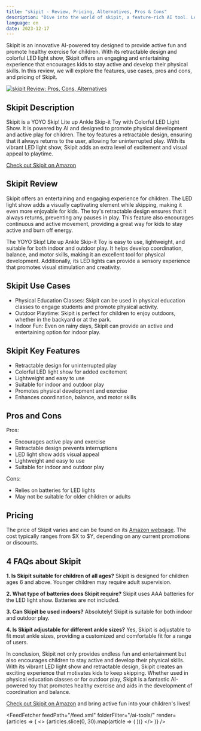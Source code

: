 ```yaml
---
title: "skipit - Review, Pricing, Alternatives, Pros & Cons"
description: "Dive into the world of skipit, a feature-rich AI tool. Learn about its features, pricing, and how it's making an impact. Don't miss out!"
language: en
date: 2023-12-17
---
```

        
Skipit is an innovative AI-powered toy designed to provide active fun and promote healthy exercise for children. With its retractable design and colorful LED light show, Skipit offers an engaging and entertaining experience that encourages kids to stay active and develop their physical skills. In this review, we will explore the features, use cases, pros and cons, and pricing of Skipit.


<BlogHeader />


[![skipit Review: Pros, Cons, Alternatives](/ai-tools/skipit.png)](https://www.amazon.com/skip/s?k=skip+it)



## Skipit Description

Skipit is a YOYO Skip! Lite up Ankle Skip-it Toy with Colorful LED Light Show. It is powered by AI and designed to promote physical development and active play for children. The toy features a retractable design, ensuring that it always returns to the user, allowing for uninterrupted play. With its vibrant LED light show, Skipit adds an extra level of excitement and visual appeal to playtime.

[Check out Skipit on Amazon](https://www.amazon.com/skip/s?k=skip+it)

## Skipit Review

Skipit offers an entertaining and engaging experience for children. The LED light show adds a visually captivating element while skipping, making it even more enjoyable for kids. The toy's retractable design ensures that it always returns, preventing any pauses in play. This feature also encourages continuous and active movement, providing a great way for kids to stay active and burn off energy.

The YOYO Skip! Lite up Ankle Skip-it Toy is easy to use, lightweight, and suitable for both indoor and outdoor play. It helps develop coordination, balance, and motor skills, making it an excellent tool for physical development. Additionally, its LED lights can provide a sensory experience that promotes visual stimulation and creativity.

## Skipit Use Cases

- Physical Education Classes: Skipit can be used in physical education classes to engage students and promote physical activity.
- Outdoor Playtime: Skipit is perfect for children to enjoy outdoors, whether in the backyard or at the park.
- Indoor Fun: Even on rainy days, Skipit can provide an active and entertaining option for indoor play.

## Skipit Key Features

- Retractable design for uninterrupted play
- Colorful LED light show for added excitement
- Lightweight and easy to use
- Suitable for indoor and outdoor play
- Promotes physical development and exercise
- Enhances coordination, balance, and motor skills

## Pros and Cons

Pros:
- Encourages active play and exercise
- Retractable design prevents interruptions
- LED light show adds visual appeal
- Lightweight and easy to use
- Suitable for indoor and outdoor play

Cons:
- Relies on batteries for LED lights
- May not be suitable for older children or adults

## Pricing

The price of Skipit varies and can be found on its [Amazon webpage](https://www.amazon.com/skip/s?k=skip+it). The cost typically ranges from $X to $Y, depending on any current promotions or discounts.

## 4 FAQs about Skipit

**1. Is Skipit suitable for children of all ages?**
Skipit is designed for children ages 6 and above. Younger children may require adult supervision.

**2. What type of batteries does Skipit require?**
Skipit uses AAA batteries for the LED light show. Batteries are not included.

**3. Can Skipit be used indoors?**
Absolutely! Skipit is suitable for both indoor and outdoor play.

**4. Is Skipit adjustable for different ankle sizes?**
Yes, Skipit is adjustable to fit most ankle sizes, providing a customized and comfortable fit for a range of users.

In conclusion, Skipit not only provides endless fun and entertainment but also encourages children to stay active and develop their physical skills. With its vibrant LED light show and retractable design, Skipit creates an exciting experience that motivates kids to keep skipping. Whether used in physical education classes or for outdoor play, Skipit is a fantastic AI-powered toy that promotes healthy exercise and aids in the development of coordination and balance.

[Check out Skipit on Amazon](https://www.amazon.com/skip/s?k=skip+it) and bring active fun into your children's lives!


<AdComponent />


<FeedFetcher feedPath="/feed.xml" folderFilter="/ai-tools/" render={articles => (
    <>
        <Cards>
            {articles.slice(0, 30).map(article => (
                <Card key={article.link} title={article.title} href={article.link} />
            ))}
        </Cards>
    </>
)} />

